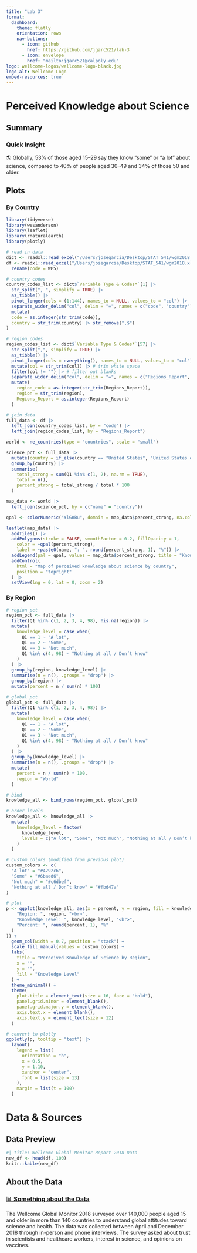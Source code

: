 ```yaml
---
title: "Lab 3"
format: 
  dashboard:
    theme: flatly
    orientation: rows
    nav-buttons: 
      - icon: github
        href: https://github.com/jgarc521/lab-3
      - icon: envelope
        href: "mailto:jgarc521@calpoly.edu"
logo: wellcome-logos/wellcome-logo-black.jpg
logo-alt: Wellcome Logo
embed-resources: true
---
```


# Perceived Knowledge about Science

## Summary {height="15%"}

::: card
### Quick Insight

🌎 Globally, 53% of those aged 15–29 say they know "some" or "a lot" about science, compared to 40% of people aged 30–49 and 34% of those 50 and older.
:::

## Plots {.tabset}

### By Country

```r
library(tidyverse)
library(wesanderson)
library(leaflet)
library(rnaturalearth)
library(plotly)

# read in data
dict <- readxl::read_excel("/Users/josegarcia/Desktop/STAT_541/wgm2018.xlsx", sheet = "Data dictionary")
df <- readxl::read_excel("/Users/josegarcia/Desktop/STAT_541/wgm2018.xlsx", sheet = "Full dataset") |>
  rename(code = WP5)

# country codes
country_codes_list <- dict$`Variable Type & Codes*`[1] |>
  str_split(", ", simplify = TRUE) |>
  as_tibble() |>
  pivot_longer(cols = (1:144), names_to = NULL, values_to = "col") |>
  separate_wider_delim("col", delim = "=", names = c("code", "country")) |>
  mutate(
  code = as.integer(str_trim(code)),
  country = str_trim(country) |> str_remove(",$")
)

# region codes
region_codes_list <- dict$`Variable Type & Codes*`[57] |>
  str_split(",", simplify = TRUE) |>
  as_tibble() |>
  pivot_longer(cols = everything(), names_to = NULL, values_to = "col") |>
  mutate(col = str_trim(col)) |> # trim white space
  filter(col != "") |> # filter out blanks
  separate_wider_delim("col", delim = "=", names = c("Regions_Report", "region")) |>
  mutate(
    region_code = as.integer(str_trim(Regions_Report)),
    region = str_trim(region),
    Regions_Report = as.integer(Regions_Report)
  )

# join data
full_data <- df |>
  left_join(country_codes_list, by = "code") |>
  left_join(region_codes_list, by = "Regions_Report")

world <- ne_countries(type = "countries", scale = "small")

science_pct <- full_data |>
  mutate(country = if_else(country == "United States", "United States of America", country)) |>
  group_by(country) |>
  summarise(
    total_strong = sum(Q1 %in% c(1, 2), na.rm = TRUE),
    total = n(),
    percent_strong = total_strong / total * 100
  )

map_data <- world |>
  left_join(science_pct, by = c("name" = "country"))

qpal <- colorNumeric("YlGnBu", domain = map_data$percent_strong, na.color = "white")

leaflet(map_data) |>
  addTiles() |>
  addPolygons(stroke = FALSE, smoothFactor = 0.2, fillOpacity = 1,
    color = ~qpal(percent_strong),
    label = ~paste0(name, ": ", round(percent_strong, 1), "%")) |>
  addLegend(pal = qpal, values = map_data$percent_strong, title = "Knowledge Level (%)", position = "bottomright")|>
  addControl(
    html = "Map of perceived knowledge about science by country",
    position = "topright"
  ) |>
  setView(lng = 0, lat = 0, zoom = 2)

```

### By Region

```r
# region pct
region_pct <- full_data |> 
  filter(Q1 %in% c(1, 2, 3, 4, 98), !is.na(region)) |> 
  mutate(
    knowledge_level = case_when(
      Q1 == 1 ~ "A lot",
      Q1 == 2 ~ "Some",
      Q1 == 3 ~ "Not much",
      Q1 %in% c(4, 98) ~ "Nothing at all / Don’t know"
    )
  ) |>
  group_by(region, knowledge_level) |>
  summarise(n = n(), .groups = "drop") |>
  group_by(region) |>
  mutate(percent = n / sum(n) * 100)

# global pct
global_pct <- full_data |> 
  filter(Q1 %in% c(1, 2, 3, 4, 98)) |> 
  mutate(
    knowledge_level = case_when(
      Q1 == 1 ~ "A lot",
      Q1 == 2 ~ "Some",
      Q1 == 3 ~ "Not much",
      Q1 %in% c(4, 98) ~ "Nothing at all / Don’t know"
    )
  ) |>
  group_by(knowledge_level) |>
  summarise(n = n(), .groups = "drop") |>
  mutate(
    percent = n / sum(n) * 100,
    region = "World"
  )

# bind 
knowledge_all <- bind_rows(region_pct, global_pct)

# order levels
knowledge_all <- knowledge_all |> 
  mutate(
    knowledge_level = factor(
      knowledge_level,
      levels = c("A lot", "Some", "Not much", "Nothing at all / Don’t know")
    )
  )

# custom colors (modified from previous plot)
custom_colors <- c(
  "A lot" = "#4292c6",                     
  "Some" = "#6baed6",                     
  "Not much" = "#c6dbef",                 
  "Nothing at all / Don’t know" = "#fbd47a" 
)

# plot
p <- ggplot(knowledge_all, aes(x = percent, y = region, fill = knowledge_level, text = paste0(
    "Region: ", region, "<br>",
    "Knowledge Level: ", knowledge_level, "<br>",
    "Percent: ", round(percent, 1), "%"
  )
)) +
  geom_col(width = 0.7, position = "stack") +
  scale_fill_manual(values = custom_colors) +
  labs(
    title = "Perceived Knowledge of Science by Region",
    x = "",
    y = "",
    fill = "Knowledge Level"
  ) +
  theme_minimal() +
  theme(
    plot.title = element_text(size = 16, face = "bold"),
    panel.grid.minor = element_blank(),
    panel.grid.major.y = element_blank(),
    axis.text.x = element_blank(),
    axis.text.y = element_text(size = 12)
  )

# convert to plotly
ggplotly(p, tooltip = "text") |>
  layout(
    legend = list(
      orientation = "h",
      x = 0.5,
      y = 1.10,
      xanchor = "center",
      font = list(size = 13)
    ),
    margin = list(t = 100)
  )
```

# Data & Sources

## Data Preview

```r
#| title: Wellcome Global Monitor Report 2018 Data
new_df <- head(df, 100)
knitr::kable(new_df)
```

## About the Data {height="15%"}

::: card
### [📊 Something about the Data](https://wellcome.org/reports/wellcome-global-monitor/2018)

The Wellcome Global Monitor 2018 surveyed over 140,000 people aged 15 and older in more than 140 countries to understand global attitudes toward science and health. The data was collected between April and December 2018 through in-person and phone interviews. The survey asked about trust in scientists and healthcare workers, interest in science, and opinions on vaccines.
:::


